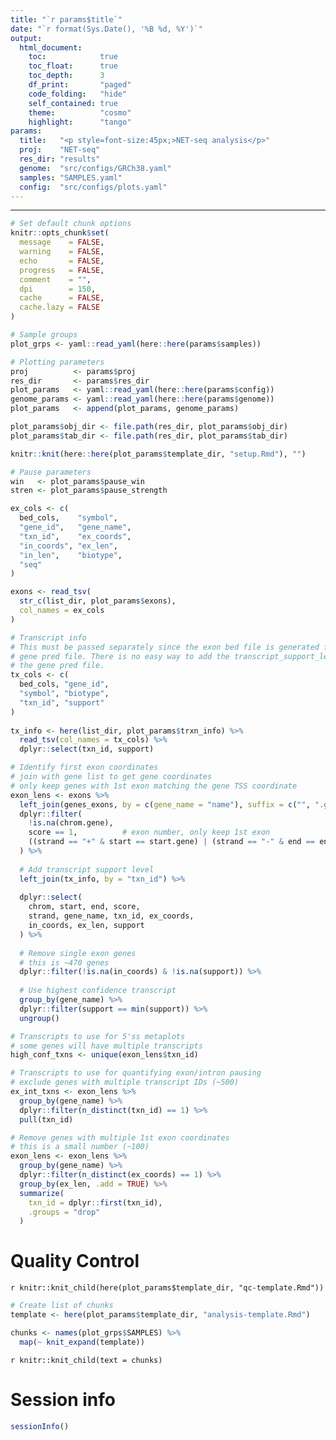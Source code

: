 ```yaml
---
title: "`r params$title`"
date: "`r format(Sys.Date(), '%B %d, %Y')`"
output: 
  html_document:
    toc:            true
    toc_float:      true
    toc_depth:      3
    df_print:       "paged"
    code_folding:   "hide"
    self_contained: true
    theme:          "cosmo"
    highlight:      "tango"
params:
  title:   "<p style=font-size:45px;>NET-seq analysis</p>"
  proj:    "NET-seq"
  res_dir: "results"
  genome:  "src/configs/GRCh38.yaml"
  samples: "SAMPLES.yaml"
  config:  "src/configs/plots.yaml"
---
```


---

```r

# Set default chunk options
knitr::opts_chunk$set(
  message    = FALSE, 
  warning    = FALSE,
  echo       = FALSE,
  progress   = FALSE,
  comment    = "",
  dpi        = 150,
  cache      = FALSE,
  cache.lazy = FALSE
)

```

```r

# Sample groups
plot_grps <- yaml::read_yaml(here::here(params$samples))

# Plotting parameters
proj          <- params$proj
res_dir       <- params$res_dir
plot_params   <- yaml::read_yaml(here::here(params$config))
genome_params <- yaml::read_yaml(here::here(params$genome))
plot_params   <- append(plot_params, genome_params)

plot_params$obj_dir <- file.path(res_dir, plot_params$obj_dir)
plot_params$tab_dir <- file.path(res_dir, plot_params$tab_dir)

knitr::knit(here::here(plot_params$template_dir, "setup.Rmd"), "")

# Pause parameters
win   <- plot_params$pause_win
stren <- plot_params$pause_strength

```

```r

ex_cols <- c(
  bed_cols,    "symbol",
  "gene_id",   "gene_name",
  "txn_id",    "ex_coords",
  "in_coords", "ex_len",
  "in_len",    "biotype",
  "seq"
)

exons <- read_tsv(
  str_c(list_dir, plot_params$exons),
  col_names = ex_cols
)

# Transcript info
# This must be passed separately since the exon bed file is generated from the
# gene pred file. There is no easy way to add the transcript_support_level to
# the gene pred file.
tx_cols <- c(
  bed_cols, "gene_id",
  "symbol", "biotype",
  "txn_id", "support"
)
  
tx_info <- here(list_dir, plot_params$trxn_info) %>%
  read_tsv(col_names = tx_cols) %>%
  dplyr::select(txn_id, support)

```

```r

# Identify first exon coordinates
# join with gene list to get gene coordinates
# only keep genes with 1st exon matching the gene TSS coordinate
exon_lens <- exons %>%
  left_join(genes_exons, by = c(gene_name = "name"), suffix = c("", ".gene")) %>%
  dplyr::filter(
    !is.na(chrom.gene),
    score == 1,          # exon number, only keep 1st exon
    ((strand == "+" & start == start.gene) | (strand == "-" & end == end.gene))
  ) %>%
  
  # Add transcript support level
  left_join(tx_info, by = "txn_id") %>%
  
  dplyr::select(
    chrom, start, end, score,
    strand, gene_name, txn_id, ex_coords,
    in_coords, ex_len, support
  ) %>%
  
  # Remove single exon genes
  # this is ~470 genes
  dplyr::filter(!is.na(in_coords) & !is.na(support)) %>%
  
  # Use highest confidence transcript
  group_by(gene_name) %>%
  dplyr::filter(support == min(support)) %>%
  ungroup()

# Transcripts to use for 5'ss metaplots
# some genes will have multiple transcripts
high_conf_txns <- unique(exon_lens$txn_id)

# Transcripts to use for quantifying exon/intron pausing
# exclude genes with multiple transcript IDs (~500)
ex_int_txns <- exon_lens %>%
  group_by(gene_name) %>%
  dplyr::filter(n_distinct(txn_id) == 1) %>%
  pull(txn_id)

# Remove genes with multiple 1st exon coordinates
# this is a small number (~100)
exon_lens <- exon_lens %>%
  group_by(gene_name) %>%
  dplyr::filter(n_distinct(ex_coords) == 1) %>%
  group_by(ex_len, .add = TRUE) %>%
  summarize(
    txn_id = dplyr::first(txn_id),
    .groups = "drop"
  )

```

# Quality Control

`r knitr::knit_child(here(plot_params$template_dir, "qc-template.Rmd"))`

```r

# Create list of chunks
template <- here(plot_params$template_dir, "analysis-template.Rmd")

chunks <- names(plot_grps$SAMPLES) %>%
  map(~ knit_expand(template))

```

`r knitr::knit_child(text = chunks)`

# Session info

```r

sessionInfo()

```
